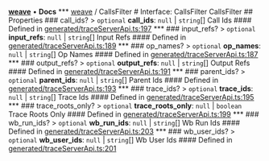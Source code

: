 [**weave**](/reference/typescript-sdk/weave/index) • **Docs** *** [weave](/reference/typescript-sdk/weave/index) / CallsFilter # Interface: CallsFilter CallsFilter ## Properties ### call\_ids? > `optional` **call\_ids**: `null` \| `string`[] Call Ids #### Defined in [generated/traceServerApi.ts:197](https://github.com/wandb/weave/blob/e2313369cb35bc1b6f97c70539926dd951ead21e/sdks/node/src/generated/traceServerApi.ts#L197) *** ### input\_refs? > `optional` **input\_refs**: `null` \| `string`[] Input Refs #### Defined in [generated/traceServerApi.ts:189](https://github.com/wandb/weave/blob/e2313369cb35bc1b6f97c70539926dd951ead21e/sdks/node/src/generated/traceServerApi.ts#L189) *** ### op\_names? > `optional` **op\_names**: `null` \| `string`[] Op Names #### Defined in [generated/traceServerApi.ts:187](https://github.com/wandb/weave/blob/e2313369cb35bc1b6f97c70539926dd951ead21e/sdks/node/src/generated/traceServerApi.ts#L187) *** ### output\_refs? > `optional` **output\_refs**: `null` \| `string`[] Output Refs #### Defined in [generated/traceServerApi.ts:191](https://github.com/wandb/weave/blob/e2313369cb35bc1b6f97c70539926dd951ead21e/sdks/node/src/generated/traceServerApi.ts#L191) *** ### parent\_ids? > `optional` **parent\_ids**: `null` \| `string`[] Parent Ids #### Defined in [generated/traceServerApi.ts:193](https://github.com/wandb/weave/blob/e2313369cb35bc1b6f97c70539926dd951ead21e/sdks/node/src/generated/traceServerApi.ts#L193) *** ### trace\_ids? > `optional` **trace\_ids**: `null` \| `string`[] Trace Ids #### Defined in [generated/traceServerApi.ts:195](https://github.com/wandb/weave/blob/e2313369cb35bc1b6f97c70539926dd951ead21e/sdks/node/src/generated/traceServerApi.ts#L195) *** ### trace\_roots\_only? > `optional` **trace\_roots\_only**: `null` \| `boolean` Trace Roots Only #### Defined in [generated/traceServerApi.ts:199](https://github.com/wandb/weave/blob/e2313369cb35bc1b6f97c70539926dd951ead21e/sdks/node/src/generated/traceServerApi.ts#L199) *** ### wb\_run\_ids? > `optional` **wb\_run\_ids**: `null` \| `string`[] Wb Run Ids #### Defined in [generated/traceServerApi.ts:203](https://github.com/wandb/weave/blob/e2313369cb35bc1b6f97c70539926dd951ead21e/sdks/node/src/generated/traceServerApi.ts#L203) *** ### wb\_user\_ids? > `optional` **wb\_user\_ids**: `null` \| `string`[] Wb User Ids #### Defined in [generated/traceServerApi.ts:201](https://github.com/wandb/weave/blob/e2313369cb35bc1b6f97c70539926dd951ead21e/sdks/node/src/generated/traceServerApi.ts#L201)